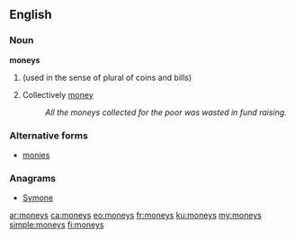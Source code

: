 ==English==

===Noun===
'''moneys'''

# {{plural of|[[money]]}} (used in the sense of plural of coins and bills)
# Collectively [[money]]
#: ''All the moneys collected for the poor was wasted in fund raising.''

===Alternative forms===
* [[monies]]

===Anagrams===
* [[Symone#English|Symone]]

[[ar:moneys]]
[[ca:moneys]]
[[eo:moneys]]
[[fr:moneys]]
[[ku:moneys]]
[[my:moneys]]
[[simple:moneys]]
[[fi:moneys]]